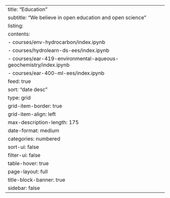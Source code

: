 ---
title: "Education"
subtitle: "We believe in open education and open science" 
listing:
  contents:
    - courses/env-hydrocarbon/index.ipynb
    - courses/hydrolearn-ds-ees/index.ipynb
    - courses/ear-419-environmental-aqueous-geochemistry/index.ipynb
    - courses/ear-400-ml-ees/index.ipynb
  feed: true
  sort: "date desc"
  type: grid
  grid-item-border: true
  grid-item-align: left
  max-description-length: 175
  date-format: medium
  categories: numbered
  sort-ui: false
  filter-ui: false
  table-hover: true
page-layout: full
title-block-banner: true
sidebar: false
---